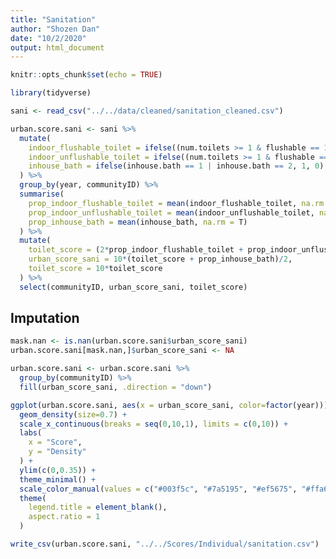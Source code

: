 ```yaml
---
title: "Sanitation"
author: "Shozen Dan"
date: "10/2/2020"
output: html_document
---
```


```r
knitr::opts_chunk$set(echo = TRUE)
```

```r
library(tidyverse)
```

```r
sani <- read_csv("../../data/cleaned/sanitation_cleaned.csv")
```

```r
urban.score.sani <- sani %>% 
  mutate(
    indoor_flushable_toilet = ifelse((num.toilets >= 1 & flushable == 1), 1, 0),
    indoor_unflushable_toilet = ifelse((num.toilets >= 1 & flushable == 2), 1, 0),
    inhouse_bath = ifelse(inhouse.bath == 1 | inhouse.bath == 2, 1, 0)
  ) %>% 
  group_by(year, communityID) %>%
  summarise(
    prop_indoor_flushable_toilet = mean(indoor_flushable_toilet, na.rm = T),
    prop_indoor_unflushable_toilet = mean(indoor_unflushable_toilet, na.rm = T),
    prop_inhouse_bath = mean(inhouse_bath, na.rm = T)
  ) %>% 
  mutate(
    toilet_score = (2*prop_indoor_flushable_toilet + prop_indoor_unflushable_toilet)/2,
    urban_score_sani = 10*(toilet_score + prop_inhouse_bath)/2,
    toilet_score = 10*toilet_score
  ) %>% 
  select(communityID, urban_score_sani, toilet_score)
```

## Imputation
```r
mask.nan <- is.nan(urban.score.sani$urban_score_sani)
urban.score.sani[mask.nan,]$urban_score_sani <- NA

urban.score.sani <- urban.score.sani %>% 
  group_by(communityID) %>%
  fill(urban_score_sani, .direction = "down")
```


```r
ggplot(urban.score.sani, aes(x = urban_score_sani, color=factor(year))) + 
  geom_density(size=0.7) + 
  scale_x_continuous(breaks = seq(0,10,1), limits = c(0,10)) +
  labs(
    x = "Score",
    y = "Density"
  ) + 
  ylim(c(0,0.35)) +
  theme_minimal() + 
  scale_color_manual(values = c("#003f5c", "#7a5195", "#ef5675", "#ffa600")) +
  theme(
    legend.title = element_blank(),
    aspect.ratio = 1
  )
```
```r
write_csv(urban.score.sani, "../../Scores/Individual/sanitation.csv")
```

